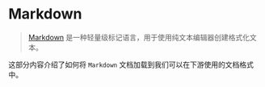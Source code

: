 # Markdown

>[Markdown](https://en.wikipedia.org/wiki/Markdown) 是一种轻量级标记语言，用于使用纯文本编辑器创建格式化文本。

这部分内容介绍了如何将 `Markdown` 文档加载到我们可以在下游使用的文档格式中。


<Example/>
